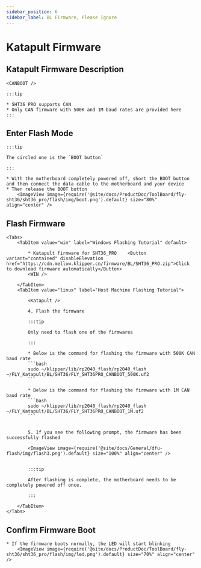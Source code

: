 ```yaml
---
sidebar_position: 6
sidebar_label: BL Firmware, Please Ignore
---
```







# Katapult Firmware

## Katapult Firmware Description

    <CANBOOT />

    :::tip

    * SHT36 PRO supports CAN
    * Only CAN firmware with 500K and 1M baud rates are provided here
    :::

## Enter Flash Mode

    :::tip

    The circled one is the `BOOT button`

    :::

    * With the motherboard completely powered off, short the BOOT button and then connect the data cable to the motherboard and your device
    * Then release the BOOT button
        <ImageView image={require('@site/docs/ProductDoc/ToolBoard/fly-sht36/sht36_pro/flash/img/boot.png').default} size="80%" align="center" />

## Flash Firmware
    <Tabs>
        <TabItem value="win" label="Windows Flashing Tutorial" default>

            * Katapult firmware for SHT36_PRO    <Button variant="contained" disableElevation href="https://cdn.mellow.klipper.cn/firmware/BL/SHT36_PRO.zip">Click to download firmware automatically</Button>
            <WIN />

        </TabItem>
        <TabItem value="linux" label="Host Machine Flashing Tutorial">
            
            <Katapult />

            4. Flash the firmware

            :::tip

            Only need to flash one of the firmwares

            :::

            * Below is the command for flashing the firmware with 500K CAN baud rate
            ```bash
            sudo ~/klipper/lib/rp2040_flash/rp2040_flash ~/FLY_Katapult/BL/SHT36/FLY_SHT36PRO_CANBOOT_500K.uf2
            ```
                       
            * Below is the command for flashing the firmware with 1M CAN baud rate
            ```bash
            sudo ~/klipper/lib/rp2040_flash/rp2040_flash ~/FLY_Katapult/BL/SHT36/FLY_SHT36PRO_CANBOOT_1M.uf2
            ```


            5. If you see the following prompt, the firmware has been successfully flashed

            <ImageView image={require('@site/docs/General/dfu-flash/img/flash3.png').default} size="100%" align="center" />


            :::tip

            After flashing is complete, the motherboard needs to be completely powered off once.

            :::

        </TabItem>
    </Tabs>

## Confirm Firmware Boot

    * If the firmware boots normally, the LED will start blinking
        <ImageView image={require('@site/docs/ProductDoc/ToolBoard/fly-sht36/sht36_pro/flash/img/led.png').default} size="70%" align="center" />